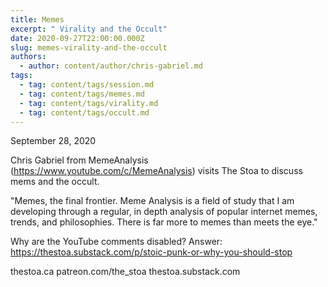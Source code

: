 ```yaml
---
title: Memes
excerpt: " Virality and the Occult"
date: 2020-09-27T22:00:00.000Z
slug: memes-virality-and-the-occult
authors:
  - author: content/author/chris-gabriel.md
tags:
  - tag: content/tags/session.md
  - tag: content/tags/memes.md
  - tag: content/tags/virality.md
  - tag: content/tags/occult.md
---
```


September 28, 2020

Chris Gabriel from MemeAnalysis (https://www.youtube.com/c/MemeAnalysis) visits The Stoa to discuss mems and the occult.

"Memes, the final frontier. Meme Analysis is a field of study that I am developing through a regular, in depth analysis of popular internet memes, trends, and philosophies. There is far more to memes than meets the eye."

Why are the YouTube comments disabled? Answer: https://thestoa.substack.com/p/stoic-punk-or-why-you-should-stop

thestoa.ca
patreon.com/the_stoa
thestoa.substack.com
